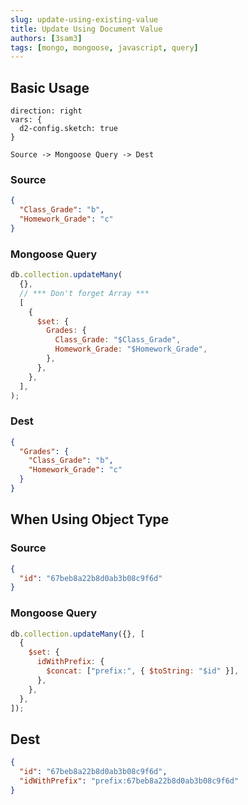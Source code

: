 ```yaml
---
slug: update-using-existing-value
title: Update Using Document Value
authors: [3sam3]
tags: [mongo, mongoose, javascript, query]
---
```


## Basic Usage

```kroki type=d2
direction: right
vars: {
  d2-config.sketch: true
}

Source -> Mongoose Query -> Dest
```

### Source

```json showLineNumbers
{
  "Class_Grade": "b",
  "Homework_Grade": "c"
}
```

### Mongoose Query

```js showLineNumbers {4-13}
db.collection.updateMany(
  {},
  // *** Don't forget Array ***
  [
    {
      $set: {
        Grades: {
          Class_Grade: "$Class_Grade",
          Homework_Grade: "$Homework_Grade",
        },
      },
    },
  ],
);
```

### Dest

```json showLineNumbers {2}
{
  "Grades": {
    "Class_Grade": "b",
    "Homework_Grade": "c"
  }
}
```

## When Using Object Type

### Source

```json
{
  "id": "67beb8a22b8d0ab3b08c9f6d"
}
```

### Mongoose Query

```js {5}
db.collection.updateMany({}, [
  {
    $set: {
      idWithPrefix: {
        $concat: ["prefix:", { $toString: "$id" }],
      },
    },
  },
]);
```

## Dest

```json
{
  "id": "67beb8a22b8d0ab3b08c9f6d",
  "idWithPrefix": "prefix:67beb8a22b8d0ab3b08c9f6d"
}
```

